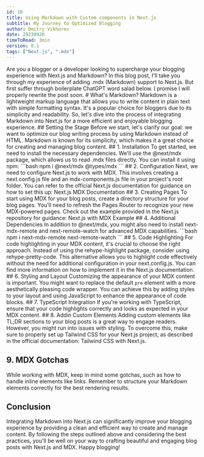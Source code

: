 ```yaml
---
id: 10
title: Using Markdown with Custom components in Next.js
subtitle: My Journey to Optimized Blogging
author: Dmitry Vikhorev
date: 20230920
timeToRead: 3min
version: 0.1
tags: ["Next.js", ".mdx"]
---
```


<TLDR>
Are you a blogger or a developer looking to supercharge your blogging experience with Next.js and Markdown? In this blog post, I'll take you through my experience of adding .mdx (Markdown) support to Next.js. 
<PB4/>
But first suffer through boilerplate ChatGPT word salad below. I promise I will properly rewrite the post soon. 
</TLDR>
<PB8/>
# What's Markdown?
Markdown is a lightweight markup language that allows you to write content in plain text with simple formatting syntax. It's a popular choice for bloggers due to its simplicity and readability. So, let's dive into the process of integrating Markdown into Next.js for a more efficient and enjoyable blogging experience.
<PB8/>
## Setting the Stage
Before we start, let's clarify our goal: we want to optimize our blog writing process by using Markdown instead of HTML. Markdown is known for its simplicity, which makes it a great choice for creating and managing blog content.
<PB8/>
## 1. Installation
To get started, we need to install the necessary dependencies. We'll use the @next/mdx package, which allows us to read .mdx files directly. You can install it using npm:
<PB4/>
```bash
npm i @next/mdx @types/mdx
```
<PB8/>
## 2. Configuration
Next, we need to configure Next.js to work with MDX. This involves creating a next.config.js file and an mdx-components.js file in your project's root folder. You can refer to the official Next.js documentation for guidance on how to set this up: Next.js MDX Documentation
<PB8/>
## 3. Creating Pages
To start using MDX for your blog posts, create a directory structure for your blog pages. You'll need to refresh the Pages Router to recognize your new MDX-powered pages. Check out the example provided in the Next.js repository for guidance: Next.js with MDX Example
<PB8/>
## 4. Additional Dependencies
In addition to @next/mdx, you might also need to install next-mdx-remote and next-remote-watch for advanced MDX capabilities.
<PB4/>
```bash
npm i next-mdx-remote next-remote-watch
```
<PB8/>
## 5. Code Highlighting
For code highlighting in your MDX content, it's crucial to choose the right approach. Instead of using the rehype-highlight package, consider using rehype-pretty-code. This alternative allows you to highlight code effectively without the need for additional configuration in your next.config.js. You can find more information on how to implement it in the Next.js documentation.
<PB8/>
## 6. Styling and Layout
Customizing the appearance of your MDX content is important. You might want to replace the default <Code>pre</Code> element with a more aesthetically pleasing code wrapper. You can achieve this by adding styles to your layout and using JavaScript to enhance the appearance of code blocks.
<PB8/>
## 7. TypeScript Integration
If you're working with TypeScript, ensure that your code highlights correctly and looks as expected in your MDX content.
<PB8/>
## 8. Addin Custom Elements
Adding custom elements like TL;DR sections to your blog posts is a great way to engage readers. However, you might run into issues with styling. To overcome this, make sure to properly set up Tailwind CSS for your Next.js project, as described in the official documentation: Tailwind CSS with Next.js.
<PB8/>

## 9. MDX Gotchas
While working with MDX, keep in mind some gotchas, such as how to handle inline elements like links. Remember to structure your Markdown elements correctly for the best rendering results.
<PB8/>

## Conclusion
Integrating Markdown into Next.js can significantly improve your blogging experience by providing a clean and efficient way to create and manage content. By following the steps outlined above and considering the best practices, you'll be well on your way to crafting beautiful and engaging blog posts with Next.js and MDX. Happy blogging!
